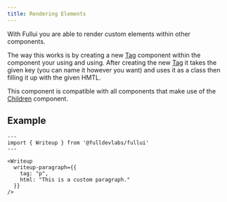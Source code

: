 ```yaml
---
title: Rendering Elements
---
```


With Fullui you are able to render custom elements within other components.

The way this works is by creating a new [Tag](/components/tag) component within the component your using and using. 
After creating the new [Tag](/components/tag) it takes the given key (you can name it however you want) and uses it as a class then filling it up with the given HMTL.

This component is compatible with all components that make use of the [Children](/components/children) component.

## Example
``` astro live
---
import { Writeup } from '@fulldevlabs/fullui'
---

<Writeup
  writeup-paragraph={{
    tag: "p",
    html: "This is a custom paragraph."
  }}
/>
```